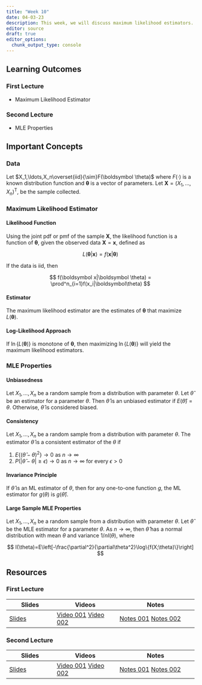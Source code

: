 ```yaml
---
title: "Week 10"
date: 04-03-23
description: This week, we will discuss maximum likelihood estimators.
editor: source
draft: true
editor_options: 
  chunk_output_type: console
---
```


## Learning Outcomes

### First Lecture

-   Maximum Likelihood Estimator

### Second Lecture

-   MLE Properties

## Important Concepts

### Data

Let $X_1,\ldots,X_n\overset{iid}{\sim}F(\boldsymbol \theta)$ where $F(\cdot)$ is a known distribution function and $\boldsymbol\theta$ is a vector of parameters. Let $\boldsymbol X = (X_1,\ldots, X_n)^\mathrm{T}$, be the sample collected.

### Maximum Likelihood Estimator

#### Likelihood Function

Using the joint pdf or pmf of the sample $\boldsymbol X$, the likelihood function is a function of $\boldsymbol \theta$, given the observed data $\boldsymbol X =\boldsymbol x$, defined as

$$
L(\boldsymbol \theta|\boldsymbol x)=f(\boldsymbol x|\boldsymbol \theta)
$$

If the data is iid, then

$$
f(\boldsymbol x|\boldsymbol \theta) = \prod^n_{i=1}f(x_i|\boldsymbol\theta)
$$

#### Estimator

The maximum likelihood estimator are the estimates of $\boldsymbol \theta$ that maximize $L(\boldsymbol\theta)$.

#### Log-Likelihood Approach

If $\ln\{L(\boldsymbol \theta)\}$ is monotone of $\boldsymbol \theta$, then maximizing $\ln\{L(\boldsymbol \theta)\}$ will yield the maximum likelihood estimators.

### MLE Properties

#### Unbiasedness

Let $X_1,\ldots,X_n$ be a random sample from a distribution with parameter $\theta$. Let $\hat \theta$ be an estimator for a parameter $\theta$. Then $\hat \theta$ is an unbiased estimator if $E(\hat \theta) = \theta$. Otherwise, $\hat\theta$ is considered biased.

#### Consistency

Let $X_1,\ldots,X_n$ be a random sample from a distribution with parameter $\theta$. The estimator $\hat \theta$ is a consistent estimator of the $\theta$ if

1.  $E\{(\hat\theta-\theta)^2\}\rightarrow0$ as $n\rightarrow \infty$
2.  $P(|\hat\theta-\theta|\ge \epsilon)\rightarrow0$ as $n\rightarrow \infty$ for every $\epsilon>0$

#### Invariance Principle

If $\hat \theta$ is an ML estimator of $\theta$, then for any one-to-one function $g$, the ML estimator for $g(\theta)$ is $g(\hat\theta)$.

#### Large Sample MLE Properties

Let $X_1,\ldots,X_n$ be a random sample from a distribution with parameter $\theta$. Let $\hat \theta$ be the MLE estimator for a parameter $\theta$. As $n\rightarrow\infty$, then $\hat \theta$ has a normal distribution with mean $\theta$ and variance $1/nI(\theta)$, where

$$
I(\theta)=E\left[-\frac{\partial^2}{\partial\theta^2}\log\{f(X;\theta)\}\right]
$$

## Resources

### First Lecture

| Slides | Videos | Notes |
|------------------|------------------------|------------------------------|
| [Slides](https://m352.inqs.info/files/lecture_17.html) | [Video 001](https://youtu.be/a8W_q_rcJNQ) [Video 002](https://youtu.be/IUFygIHCHJ8) | [Notes 001](https://m352.inqs.info/files/m_17_001.pdf) [Notes 002](https://m352.inqs.info/files/m_17_002.pdf) |

### Second Lecture

| Slides | Videos | Notes |
|------------------|------------------------|------------------------------|
| [Slides](https://m352.inqs.info/files/lecture_18.html) | [Video 001](https://youtu.be/Vrl7deSbbKM) [Video 002](https://youtu.be/wGoRGX_qfsk) | [Notes 001](https://m352.inqs.info/files/m_18_001.pdf) [Notes 002](https://m352.inqs.info/files/m_18_002.pdf) |